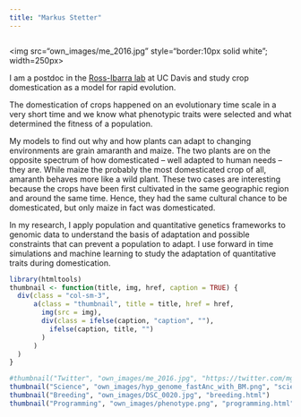 ```yaml
---
title: "Markus Stetter"
---
```


<div style="float: left">
</a><img src="own_images/me_2016.jpg" style="border:10px solid white"; width=250px>
</div>

I am a postdoc in the [Ross-Ibarra lab](http://rilab.org) at UC Davis and study crop domestication as a model for rapid evolution.

The domestication of crops happened on an evolutionary time scale in a very short time and we know what phenotypic traits were selected and what determined the fitness of a population. 

My models to find out why and how plants can adapt to changing environments are grain amaranth and maize. The two plants are on the opposite spectrum of how domesticated – well adapted to human needs – they are. While maize the probably the most domesticated crop of all, amaranth behaves more like a wild plant.
These two cases are interesting because the crops have been first cultivated in the same geographic region and around the same time. Hence, they had the same cultural chance to be domesticated, but only maize in fact was domesticated. 

In my research, I apply population and quantitative genetics frameworks to genomic data to understand the basis of adaptation and possible constraints that can prevent a population to adapt. I use forward in time simulations and machine learning to study the adaptation of quantitative traits during domestication.  



```r


library(htmltools)
thumbnail <- function(title, img, href, caption = TRUE) {
  div(class = "col-sm-3",
      a(class = "thumbnail", title = title, href = href,
        img(src = img),
        div(class = ifelse(caption, "caption", ""),
          ifelse(caption, title, "")
        )
      )
  )
}
```

```r
#thumbnail("Twitter", "own_images/me_2016.jpg", "https://twitter.com/mgstetter")
thumbnail("Science", "own_images/hyp_genome_fastAnc_with_BM.png", "science.html")
thumbnail("Breeding", "own_images/DSC_0020.jpg", "breeding.html")
thumbnail("Programming", "own_images/phenotype.png", "programming.html")

```



<script>
  (function(i,s,o,g,r,a,m){i['GoogleAnalyticsObject']=r;i[r]=i[r]||function(){
  (i[r].q=i[r].q||[]).push(arguments)},i[r].l=1*new Date();a=s.createElement(o),
  m=s.getElementsByTagName(o)[0];a.async=1;a.src=g;m.parentNode.insertBefore(a,m)
  })(window,document,'script','https://www.google-analytics.com/analytics.js','ga');

  ga('create', 'UA-96594188-1', 'auto');
  ga('send', 'pageview');

</script>

